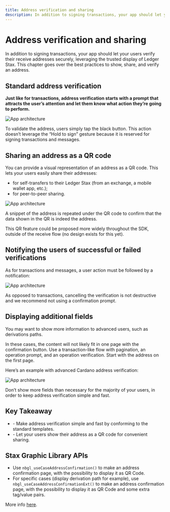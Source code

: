 ```yaml
---
title: Address verification and sharing
description: In addition to signing transactions, your app should let your users verify their receive addresses securely, leveraging the trusted display of Ledger Stax. This chapter goes over the best practices to show, share, and verify an address.
---
```



# Address verification and sharing

In addition to signing transactions, your app should let your users verify their receive addresses securely, leveraging the trusted display of Ledger Stax. This chapter goes over the best practices to show, share, and verify an address.

## Standard address verification

**Just like for transactions, address verification starts with a prompt that attracts the user’s attention and let them know what action they’re going to perform.**

![App architecture](/device-app/stax-address-verification.png)

To validate the address, users simply tap the black button. This action doesn’t leverage the “Hold to sign” gesture because it is reserved for signing transactions and messages.

## Sharing an address as a QR code

You can provide a visual representation of an address as a QR code. This lets your users easily share their addresses:
- for self-transfers to their Ledger Stax (from an exchange, a mobile wallet app, etc.);
- for peer-to-peer sharing.

![App architecture](/device-app/stax-qr-code.png)

A snippet of the address is repeated under the QR code to confirm that the data shown in the QR is indeed the address.

<Callout type="warning" emoji="⚠️">
  This QR feature could be proposed more widely throughout the SDK, outside of the receive flow (no design exists for this yet).
</Callout>


## Notifying the users of successful or failed verifications

As for transactions and messages, a user action must be followed by a notification:

![App architecture](/device-app/stax-address.png)

As opposed to transactions, cancelling the verification is not destructive and we recommend not using a confirmation prompt.

## Displaying additional fields

You may want to show more information to advanced users, such as derivations paths.

In these cases, the content will not likely fit in one page with the confirmation button. Use a transaction-like flow with pagination, an operation prompt, and an operation verification. Start with the address on the first page.

Here’s an example with advanced Cardano address verification:

![App architecture](/device-app/stax-address-additional-fields.png)

<Callout type="warning" emoji="⚠️">
  Don’t show more fields than necessary for the majority of your users, in order to keep address verification simple and fast.
</Callout>

## Key Takeaway

<Callout>
	<ul>
		<li>- Make address verification simple and fast by conforming to the standard templates.</li>
		<li>- Let your users show their address as a QR code for convenient sharing.</li>
	</ul>
</Callout>

## Stax Graphic Library APIs

- Use `nbgl_useCaseAddressConfirmation()` to make an address confirmation page, with the possibility to display it as QR Code.
- For specific cases (display derivation path for example), use `nbgl_useCaseAddressConfirmationExt()` to make an address confirmation page, with the possibility to display it as QR Code and some extra tag/value pairs. 

More info [here](./graphic-lib/).

